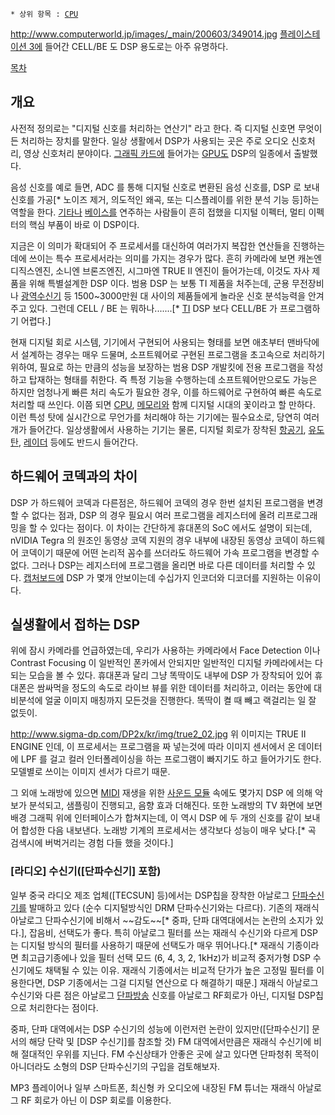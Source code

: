 {{{#!html
<div style="border: 3px solid Crimson;padding:10px;margin-bottom:0px"><b style="font-size:18px">주의. 여러분의 문서 기여는 리그베다 위키의 영리활동에 이용됩니다.</b><br/>
영리사업체 <b>리그베다 위키는 작성하신 내용의 저작권을 위임받아 임의로 영리추구 활동 및 저작권 행사</b>를 할 수 있습니다. 반면, 여러분이 작성한 내용에 대해 <b>법적 분쟁이 발생할 경우 리그베다 위키는 책임을 지지 않으며 모든 책임은 작성자가 집니다.</b> 편집하기 전에 먼저 <a href="http://rigvedawiki.net/r1/wiki.php/2015년 리그베다 영리화 사태">리그베다 영리화 사태</a>에서 <b>현행 위키의 구조를 파악</b>해주세요.
</div>}}}

 * 상위 항목 : [[CPU]]

http://www.computerworld.jp/images/_main/200603/349014.jpg
[[플레이스테이션 3]]에 들어간 CELL/BE 도 DSP 용도로는 아주 유명하다. 

[[목차]]
== 개요 ==
사전적 정의로는 "디지털 신호를 처리하는 연산기" 라고 한다. 즉 디지털 신호면 무엇이든 처리하는 장치를 말한다. 일상 생활에서 DSP가 사용되는 곳은 주로 오디오 신호처리, 영상 신호처리 분야이다. [[그래픽 카드]]에 들어가는 [[GPU]]도 DSP의 일종에서 출발했다.

음성 신호를 예로 들면, ADC 를 통해 디지털 신호로 변환된 음성 신호를, DSP 로 보내 신호를 가공[* 노이즈 제거, 의도적인 왜곡, 또는 디스플레이를 위한 분석 기능 등]하는 역할을 한다. [[기타]]나 [[베이스]]를 연주하는 사람들이 흔히 접했을 디지털 이펙터, 멀티 이펙터의 핵심 부품이 바로 이 DSP이다. 

지금은 이 의미가 확대되어 주 프로세서를 대신하여 여러가지 복잡한 연산들을 진행하는 데에 쓰이는 특수 프로세서라는 의미를 가지는 경우가 많다. 흔히 카메라에 보면 캐논엔 디직스엔진, 소니엔 브론즈엔진, 시그마엔 TRUE II 엔진이 들어가는데, 이것도 자사 제품을 위해 특별설계한 DSP 이다. 범용 DSP 는 보통 TI 제품을 처주는데, 군용 무전장비나 [[광역수신기]] 등 1500~3000만원 대 사이의 제품들에게 놀라운 신호 분석능력을 안겨주고 있다. 그런데 CELL / BE 는 뭐하나.......[* [[TI]] DSP 보다 CELL/BE 가 프로그램하기 어렵다.]

현재 디지털 회로 시스템, 기기에서 구현되어 사용되는 형태를 보면 애초부터 맨바닥에서 설계하는 경우는 매우 드물며, 소프트웨어로 구현된 프로그램을 초고속으로 처리하기 위하여, 필요로 하는 만큼의 성능을 보장하는 범용 DSP 개발킷에 전용 프로그램을 작성하고 탑재하는 형태를 취한다. 즉 특정 기능을 수행하는데 소프트웨어만으로도 가능은 하지만 엄청나게 빠른 처리 속도가 필요한 경우, 이를 하드웨어로 구현하여 빠른 속도로 처리할 때 쓰인다. 이쯤 되면 [[CPU]], [[메모리]]와 함께 디지털 시대의 꽃이라고 할 만하다. 이런 특성 탓에 실시간으로 무언가를 처리해야 하는 기기에는 필수요소로, 당연히 여러 개가 들어간다. 일상생활에서 사용하는 기기는 물론, 디지털 회로가 장착된 [[항공기]], [[유도탄]], [[레이더]] 등에도 반드시 들어간다.
 
== 하드웨어 코덱과의 차이 ==
DSP 가 하드웨어 코덱과 다른점은, 하드웨어 코덱의 경우 한번 설치된 프로그램을 변경할 수 없다는 점과, DSP 의 경우 필요시 여러 프로그램을 레지스터에 올려 리프로그래밍을 할 수 있다는 점이다. 이 차이는 간단하게 휴대폰의 SoC 에서도 설명이 되는데, nVIDIA Tegra 의 원조인 동영상 코덱 지원의 경우 내부에 내장된 동영상 코덱이 하드웨어 코덱이기 때문에 어떤 논리적 꼼수를 쓰더라도 하드웨어 가속 프로그램을 변경할 수 없다. 그러나 DSP는 레지스터에 프로그램을 올리면 바로 다른 데이터를 처리할 수 있다. [[캡처보드]]에 DSP 가 몇개 안보이는데 수십가지 인코더와 디코더를 지원하는 이유이다. 

== 실생활에서 접하는 DSP ==
위에 잠시 카메라를 언급하였는데, 우리가 사용하는 카메라에서 Face Detection 이나 Contrast Focusing 이 일반적인 폰카에서 안되지만 일반적인 디지털 카메라에서는 다 되는 모습을 볼 수 있다. 휴대폰과 달리 그냥 똑딱이도 내부에 DSP 가 장착되어 있어 휴대폰은 쌈싸먹을 정도의 속도로 라이브 뷰를 위한 데이터를 처리하고, 이러는 동안에 대비분석에 얼굴 이미지 매칭까지 모든것을 진행한다. 똑딱이 켤 때 빼고 랙걸리는 일 잘 없듯이. 

http://www.sigma-dp.com/DP2x/kr/img/true2_02.jpg
위 이미지는 TRUE II ENGINE 인데, 이 프로세서는 프로그램을 짜 넣는것에 따라 이미지 센서에서 온 데이터에 LPF 를 걸고 컬러 인터폴레이싱을 하는 프로그램이 빠지기도 하고 들어가기도 한다. 모델별로 쓰이는 이미지 센서가 다르기 때문. 

그 외애 노래방에 있으면 [[MIDI]] 재생을 위한 [[사운드 모듈]] 속에도 몇가지 DSP 에 의해 악보가 분석되고, 샘플링이 진행되고, 음향 효과 더해진다. 또한 노래방의 TV 화면에 보면 배경 그래픽 위에 인터페이스가 합쳐지는데, 이 역시 DSP 에 두 개의 신호를 같이 보내어 합성한 다음 내보낸다. 노래방 기계의 프로세서는 생각보다 성능이 매우 낮다.[* 곡 검색시에 버벅거리는 경험 다들 했을 것이다.]

=== [라디오] 수신기([단파수신기] 포함) ===
일부 중국 라디오 제조 업체([TECSUN] 등)에서는 DSP칩을 장착한 아날로그 [[단파수신기]]를 발매하고 있다 (순수 디지털방식인 DRM 단파수신기와는 다르다). 기존의 재래식 아날로그 단파수신기에 비해서 ~~감도~~[* 중파, 단파 대역대에서는 논란의 소지가 있다.], 잡음비, 선택도가 좋다. 특히 아날로그 필터를 쓰는 재래식 수신기와 다르게 DSP는 디지털 방식의 필터를 사용하기 때문에 선택도가 매우 뛰어나다.[* 재래식 기종이라면 최고급기종에나 있을 필터 선택 모드 (6, 4, 3, 2, 1kHz)가 비교적 중저가형 DSP 수신기에도 채택될 수 있는 이유. 재래식 기종에서는 비교적 단가가 높은 고정밀 필터를 이용한다면, DSP 기종에서는 그걸 디지털 연산으로 다 해결하기 때문.] 재래식 아날로그 수신기와 다른 점은 아날로그 [[단파방송]] 신호를 아날로그 RF회로가 아닌, 디지털 DSP칩으로 처리한다는 점이다.

중파, 단파 대역에서는 DSP 수신기의 성능에 이런저런 논란이 있지만([단파수신기] 문서의 해당 단락 및 [DSP 수신기]를 참조할 것) FM 대역에서만큼은 재래식 수신기에 비해 절대적인 우위를 지닌다. FM 수신상태가 안좋은 곳에 살고 있다면 단파청취 목적이 아니더라도 소형의 DSP 단파수신기의 구입을 검토해보자.

MP3 플레이어나 일부 스마트폰, 최신형 카 오디오에 내장된 FM 튜너는 재래식 아날로그 RF 회로가 아닌 이 DSP 회로를 이용한다.
